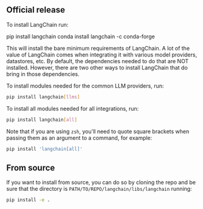 ## Official release

To install LangChain run:


<Tabs>
  <TabItem value="pip" label="Pip" default>
    <CodeBlock language="bash">pip install langchain</CodeBlock>
  </TabItem>
  <TabItem value="conda" label="Conda">
    <CodeBlock language="bash">conda install langchain -c conda-forge</CodeBlock>
  </TabItem>
</Tabs>

This will install the bare minimum requirements of LangChain.
A lot of the value of LangChain comes when integrating it with various model providers, datastores, etc.
By default, the dependencies needed to do that are NOT installed.
However, there are two other ways to install LangChain that do bring in those dependencies.

To install modules needed for the common LLM providers, run:

```bash
pip install langchain[llms]
```

To install all modules needed for all integrations, run:

```bash
pip install langchain[all]
```

Note that if you are using `zsh`, you'll need to quote square brackets when passing them as an argument to a command, for example:

```bash
pip install 'langchain[all]'
```

## From source

If you want to install from source, you can do so by cloning the repo and be sure that the directory is `PATH/TO/REPO/langchain/libs/langchain` running:

```bash
pip install -e .
```
